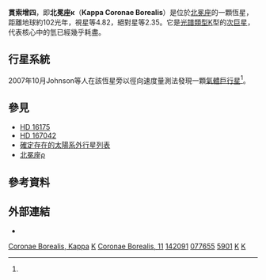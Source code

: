 {{Starbox short
| name = 北冕座κ
| epoch = J2000.0
| constell = [[北冕座|北冕座]]
| [[星官|星官]] = [[天市垣|天市垣]] [[貫索|貫索]]
| ra = {{RA|15|51|13.9315}}
| dec = {{DEC|+35|39|26.575}}
| appmag_v = +4.82
| absmag_v = +2.35
| dist_ly = 101.51
| dist_pc = 31.12
| spectral = K1IVa
| names = [[拜耳命名法|κ CrB]], [[Flamsteed_designation|11 CrB]], [[Henry_Draper_catalogue|HD]] 142091, [[Hipparcos_catalogue|HIP]] 77655, [[Harvard_Revised_catalogue|HR]] 5901, [[Smithsonian_Astrophysical_Observatory_catalogue|SAO]] 64948
| Simbad = Kappa+Coronae+Borealis
}}

'''貫索增四'''，即'''北冕座κ'''（'''Kappa Coronae Borealis'''）是位於[[北冕座|北冕座]]的一顆恆星，距離地球約102光年，視星等4.82，絕對星等2.35。它是[[恆星光譜|光譜類型]]K型的[[次巨星|次巨星]]，代表核心中的氫已經幾乎耗盡。

== 行星系統 ==
2007年10月Johnson等人在該恆星旁以徑向速度量測法發現一顆[[氣體巨行星|氣體巨行星]]<ref name="Johnson"/>。

{{OrbitboxPlanet begin
| table_ref = <ref name="Johnson">{{cite journal | url=http://www.iop.org/EJ/article/0004-637X/675/1/784/73002.html | author=Johnson | title=Retired A Stars and Their Companions. II. Jovian Planets Orbiting κ CrB and HD 167042 | journal=The [[Astrophysical_Journal|Astrophysical Journal]] | year=2008 | volume=675 | issue=1 | pages=784–789 | doi=10.1086/526453 | last2=Marcy | first2=Geoffrey W. | last3=Fischer | first3=Debra A. | last4=Wright | first4=Jason T. | last5=Reffert | first5=Sabine | last6=Kregenow | first6=Julia M. | last7=Williams | first7=Peter K. G. | last8=Peek | first8=Kathryn M. G. | bibcode=2008ApJ...675..784J | display-authors=1}}</ref>}}
{{OrbitboxPlanet
| exoplanet = [[北冕座κb|b]]
| mass = >1.8
| period = 1208 ± 30
| semimajor = 2.7
| eccentricity = 0.146 ± 0.08
}}
{{Orbitbox end}}

== 參見 ==
* [[HD_16175|HD 16175]]
* [[HD_167042|HD 167042]]
* [[確定存在的太陽系外行星列表|確定存在的太陽系外行星列表]]
* [[北冕座ρ|北冕座ρ]]

== 參考資料 ==
{{reflist}}

== 外部連結 ==
* {{cite web | url=http://www.exoplanet.eu/star.php?st=kappa+CrB | title=kappa CrB | work=The Extrasolar Planets Encyclopaedia | access-date=2012-03-28 | archive-date=2012-02-08 | archive-url=https://web.archive.org/web/20120208120850/http://www.exoplanet.eu/star.php?st=kappa+CrB | dead-url=no }}
{{Sky|15|51|13.9315|+|35|39|26.575|101.51}}
{{Stars of Corona Borealis}}

[[Category:拜耳天體|Coronae Borealis, Kappa]]
[[Category:北冕座|K]]
[[Category:佛氏天體|Coronae Borealis, 11]]
[[Category:HD和HDE天體|142091]]
[[Category:HIP天體|077655]]
[[Category:HR天體|5901]]
[[Category:K-型次巨星|K]]
[[Category:行星系|K]]